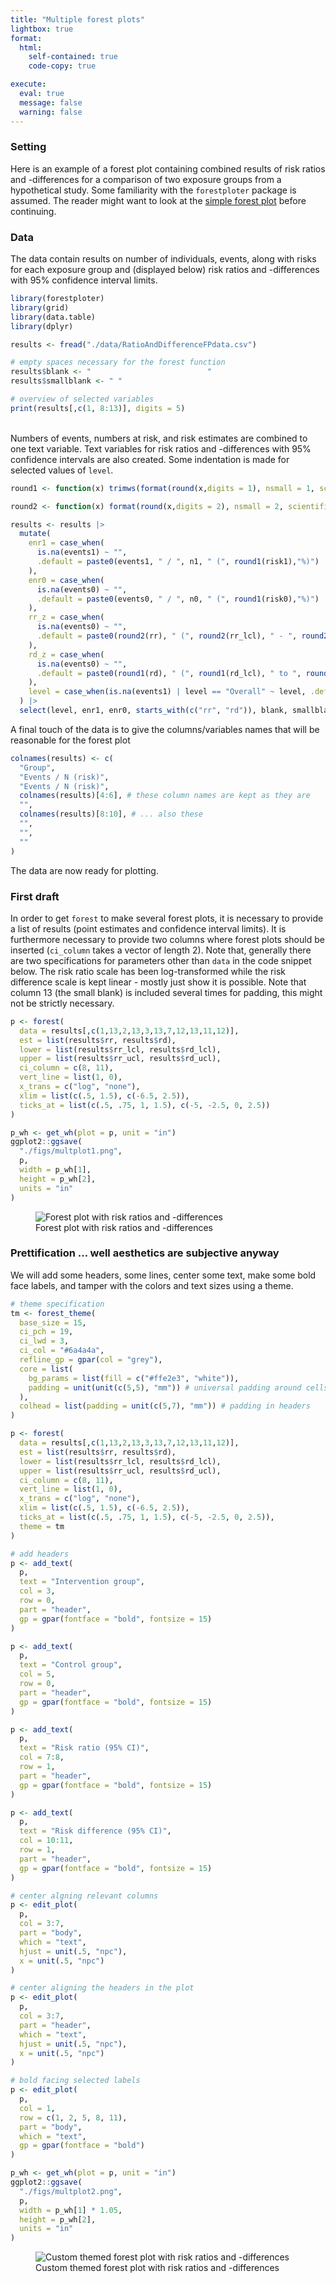 ```yaml
---
title: "Multiple forest plots"
lightbox: true
format:
  html:
    self-contained: true
    code-copy: true

execute:
  eval: true
  message: false
  warning: false
---
```


### Setting
Here is an example of a forest plot containing combined results of risk ratios and -differences for a comparison of two exposure groups from a hypothetical study. Some familiarity with the `forestploter` package is assumed. The reader might want to look at the [simple forest plot](OneSimplePlot.qmd) before continuing.

### Data

The data contain results on number of individuals, events, along with risks for each exposure group and (displayed below) risk ratios and -differences with 95% confidence interval limits.

```r
library(forestploter)
library(grid)
library(data.table)
library(dplyr)

results <- fread("./data/RatioAndDifferenceFPdata.csv")

# empty spaces necessary for the forest function
results$blank <- "                          "
results$smallblank <- " "

# overview of selected variables
print(results[,c(1, 8:13)], digits = 5)
```

\
Numbers of events, numbers at risk, and risk estimates are combined to one text variable. Text variables for risk ratios and -differences with 95% confidence intervals are also created. Some indentation is made for selected values of `level`.

```r
round1 <- function(x) trimws(format(round(x,digits = 1), nsmall = 1, scientific = FALSE))

round2 <- function(x) format(round(x,digits = 2), nsmall = 2, scientific = FALSE)

results <- results |>
  mutate(
    enr1 = case_when(
      is.na(events1) ~ "",
      .default = paste0(events1, " / ", n1, " (", round1(risk1),"%)")
    ),
    enr0 = case_when(
      is.na(events0) ~ "",
      .default = paste0(events0, " / ", n0, " (", round1(risk0),"%)")
    ),
    rr_z = case_when(
      is.na(events0) ~ "",
      .default = paste0(round2(rr), " (", round2(rr_lcl), " - ", round2(rr_ucl), ")")
    ),
    rd_z = case_when(
      is.na(events0) ~ "",
      .default = paste0(round1(rd), " (", round1(rd_lcl), " to ", round1(rd_ucl), ")")
    ),
    level = case_when(is.na(events1) | level == "Overall" ~ level, .default = paste(" ", level))
  ) |>
  select(level, enr1, enr0, starts_with(c("rr", "rd")), blank, smallblank)
```

A final touch of the data is to give the columns/variables names that will be reasonable for the forest plot

```r
colnames(results) <- c(
  "Group",
  "Events / N (risk)",
  "Events / N (risk)",
  colnames(results)[4:6], # these column names are kept as they are
  "",
  colnames(results)[8:10], # ... also these
  "",
  "",
  ""
)
```

The data are now ready for plotting.


### First draft
In order to get `forest` to make several forest plots, it is necessary to provide a list of results (point estimates and confidence interval limits). It is furthermore necessary to provide two columns where forest plots should be inserted (`ci_column` takes a vector of length 2). Note that, generally there are two specifications for parameters other than `data` in the code snippet below. The risk ratio scale has been log-transformed while the risk difference scale is kept linear - mostly just show it is possible. Note that column 13 (the small blank) is included several times for padding, this might not be strictly necessary.

```r
p <- forest(
  data = results[,c(1,13,2,13,3,13,7,12,13,11,12)],
  est = list(results$rr, results$rd),
  lower = list(results$rr_lcl, results$rd_lcl),
  upper = list(results$rr_ucl, results$rd_ucl),
  ci_column = c(8, 11),
  vert_line = list(1, 0),
  x_trans = c("log", "none"),
  xlim = list(c(.5, 1.5), c(-6.5, 2.5)),
  ticks_at = list(c(.5, .75, 1, 1.5), c(-5, -2.5, 0, 2.5))
)
```

```r
p_wh <- get_wh(plot = p, unit = "in")
ggplot2::ggsave(
  "./figs/multplot1.png",
  p,
  width = p_wh[1],
  height = p_wh[2],
  units = "in"
)
```

![Forest plot with risk ratios and -differences](./figs/multplot1.png){#fig-multfp1}

### Prettification ... well aesthetics are subjective anyway
We will add some headers, some lines, center some text, make some bold face labels, and tamper with the colors and text sizes using a theme.

```r
# theme specification
tm <- forest_theme(
  base_size = 15,
  ci_pch = 19,
  ci_lwd = 3,
  ci_col = "#6a4a4a",
  refline_gp = gpar(col = "grey"),
  core = list(
    bg_params = list(fill = c("#ffe2e3", "white")),
    padding = unit(unit(c(5,5), "mm")) # universal padding around cells in x and y direction
  ),
  colhead = list(padding = unit(c(5,7), "mm")) # padding in headers
)

p <- forest(
  data = results[,c(1,13,2,13,3,13,7,12,13,11,12)],
  est = list(results$rr, results$rd),
  lower = list(results$rr_lcl, results$rd_lcl),
  upper = list(results$rr_ucl, results$rd_ucl),
  ci_column = c(8, 11),
  vert_line = list(1, 0),
  x_trans = c("log", "none"),
  xlim = list(c(.5, 1.5), c(-6.5, 2.5)),
  ticks_at = list(c(.5, .75, 1, 1.5), c(-5, -2.5, 0, 2.5)),
  theme = tm
)

# add headers
p <- add_text(
  p,
  text = "Intervention group",
  col = 3,
  row = 0,
  part = "header",
  gp = gpar(fontface = "bold", fontsize = 15)
)

p <- add_text(
  p,
  text = "Control group",
  col = 5,
  row = 0,
  part = "header",
  gp = gpar(fontface = "bold", fontsize = 15)
)

p <- add_text(
  p,
  text = "Risk ratio (95% CI)",
  col = 7:8,
  row = 1,
  part = "header",
  gp = gpar(fontface = "bold", fontsize = 15)
)

p <- add_text(
  p,
  text = "Risk difference (95% CI)",
  col = 10:11,
  row = 1,
  part = "header",
  gp = gpar(fontface = "bold", fontsize = 15)
)

# center algning relevant columns
p <- edit_plot(
  p,
  col = 3:7,
  part = "body",
  which = "text",
  hjust = unit(.5, "npc"),
  x = unit(.5, "npc")
)

# center aligning the headers in the plot
p <- edit_plot(
  p,
  col = 3:7,
  part = "header",
  which = "text",
  hjust = unit(.5, "npc"),
  x = unit(.5, "npc")
)

# bold facing selected labels
p <- edit_plot(
  p,
  col = 1,
  row = c(1, 2, 5, 8, 11),
  part = "body",
  which = "text",
  gp = gpar(fontface = "bold")
)
```

```r
p_wh <- get_wh(plot = p, unit = "in")
ggplot2::ggsave(
  "./figs/multplot2.png",
  p,
  width = p_wh[1] * 1.05,
  height = p_wh[2],
  units = "in"
)
```

![Custom themed forest plot with risk ratios and -differences](./figs/multplot2.png){#fig-multfp2}